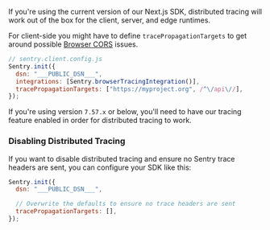 If you're using the current version of our Next.js SDK, distributed tracing will work out of the box for the client, server, and edge runtimes.

For client-side you might have to define `tracePropagationTargets` to get around possible [Browser CORS](https://developer.mozilla.org/en-US/docs/Web/HTTP/CORS) issues.

```javascript
// sentry.client.config.js
Sentry.init({
  dsn: "___PUBLIC_DSN___",
  integrations: [Sentry.browserTracingIntegration()],
  tracePropagationTargets: ["https://myproject.org", /^\/api\//],
});
```

If you're using version `7.57.x` or below, you'll need to have our <PlatformLink to="/tracing/">tracing feature enabled</PlatformLink> in order for distributed tracing to work.

### Disabling Distributed Tracing

If you want to disable distributed tracing and ensure no Sentry trace headers are sent, you can configure your SDK like this:

```javascript
Sentry.init({
  dsn: "___PUBLIC_DSN___",

  // Overwrite the defaults to ensure no trace headers are sent
  tracePropagationTargets: [],
});
```
